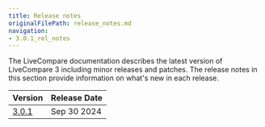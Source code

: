 ```yaml
---
title: Release notes
originalFilePath: release_notes.md
navigation:
- 3.0.1_rel_notes
---
```


The LiveCompare documentation describes the latest version of LiveCompare 3 including minor releases and patches. The release notes in this section provide information on what's new in each release. 

| Version                  | Release Date |
|--------------------------|--------------|
| [3.0.1](3.0.1_rel_notes.mdx) | Sep 30 2024  |



